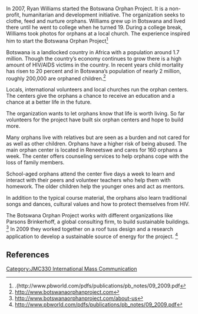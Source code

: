 {{JMC330inprogress|May 15, 2013}}
In 2007, Ryan Williams started the Botswana Orphan Project. It is a non-profit, humanitarian and development initiative. The organization seeks to clothe, feed and nurture orphans. Williams grew up in Botswana and lived there until he went to college when he turned 19. During a college break, Williams took photos for orphans at a local church. The experience inspired him to start the Botswana Orphan Project<ref>.(http://www.pbworld.com/pdfs/publications/pb_notes/09_2009.pdf
</ref>

Botswana is a landlocked country in Africa with a population around 1.7 million. Though the country’s economy continues to grow there is a high amount of HIV/AIDS victims in the country. In recent years child mortality has risen to 20 percent and in Botswana’s population of nearly 2 million, roughly 200,000 are orphaned children.<ref>
http://www.botswanaorphanproject.com
</ref> 

Locals, international volunteers and local churches run the orphan centers. The centers give the orphans a chance to receive an education and a chance at a better life in the future. 

The organization wants to let orphans know that life is worth living. So far volunteers for the project have built six orphan centers and hope to build more.  

Many orphans live with relatives but are seen as a burden and not cared for as well as other children. Orphans have a higher risk of being abused. The main orphan center is located in Reneetswe and cares for 160 orphans a week. The center offers counseling services to help orphans cope with the loss of family members. 

School-aged orphans attend the center five days a week to learn and interact with their peers and volunteer teachers who help them with homework. The older children help the younger ones and act as mentors.

In addition to the typical course material, the orphans also learn traditional songs and dances, cultural values and how to protect themselves from HIV. 

The Botswana Orphan Project works with different organizations like Parsons Brinkerhoff, a global consulting firm, to build sustainable buildings. <ref>
http://www.botswanaorphanproject.com/about-us
</ref> In 2009 they worked together on a roof tuss design and a research application to develop a sustainable source of energy for the project.  <ref>
http://www.pbworld.com/pdfs/publications/pb_notes/09_2009.pdf
</ref>

==References==
<references />

[[Category:JMC330 International Mass Communication]]